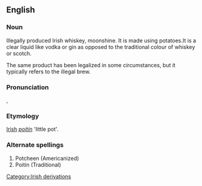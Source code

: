{{wikipedia}}
==English==
===Noun===
Illegally produced Irish whiskey, moonshine. It is made using potatoes.It is a clear liquid like vodka or gin as opposed to the traditional colour of whiskey or scotch.

The same product has been legalized in some circumstances, but it typically refers to the illegal brew.

===Pronunciation===
{{IPA|[p&#601;&#712;t&#643;i&#720;n]}}, {{IPA|[p&#601;&#712;ti&#720;n]}}

===Etymology===
[[Irish]] ''[[poitín]]'' 'little pot'.

===Alternate spellings===
#Potcheen (Americanized)
#Poitin  (Traditional)

[[Category:Irish derivations]]